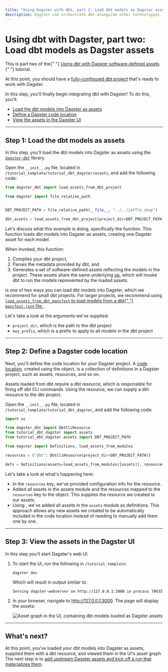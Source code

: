 ```yaml
---
title: "Using Dagster with dbt, part 2: Load dbt models as Dagster assets"
description: Dagster can orchestrate dbt alongside other technologies.
---
```


# Using dbt with Dagster, part two: Load dbt models as Dagster assets

<Note>
  This is part two of the{" "}
  <a href="/integrations/dbt/using-dbt-with-dagster">
    Using dbt with Dagster software-defined assets
  </a>{" "}
  tutorial.
</Note>

At this point, you should have a [fully-configured dbt project](/integrations/dbt/using-dbt-with-dagster/set-up-dbt-project) that's ready to work with Dagster.

In this step, you'll finally begin integrating dbt with Dagster! To do this, you'll:

- [Load the dbt models into Dagster as assets](#step-1-load-the-dbt-models-as-assets)
- [Define a Dagster code location](#step-2-define-a-dagster-code-location)
- [View the assets in the Dagster UI](#step-3-view-the-assets-in-the-dagster-ui)

---

## Step 1: Load the dbt models as assets

In this step, you'll load the dbt models into Dagster as assets using the [`dagster-dbt`](/\_apidocs/libraries/dagster-dbt) library.

Open the `__init__.py` file, located in `/tutorial_template/tutorial_dbt_dagster/assets`, and add the following code:

```python
from dagster_dbt import load_assets_from_dbt_project

from dagster import file_relative_path


DBT_PROJECT_PATH = file_relative_path(__file__, "../../jaffle_shop")

dbt_assets = load_assets_from_dbt_project(project_dir=DBT_PROJECT_PATH, key_prefix=["jaffle_shop"])
```

Let's discuss what this example is doing, specifically the <PyObject module="dagster_dbt" object="load_assets_from_dbt_project" /> function. This function loads dbt models into Dagster as assets, creating one Dagster asset for each model.

When invoked, this function:

1. Compiles your dbt project,
2. Parses the metadata provided by dbt, and
3. Generates a set of software-defined assets reflecting the models in the project. These assets share the same underlying [op](/concepts/ops-jobs-graphs/ops), which will invoke dbt to run the models represented by the loaded assets.

<Note>
  <PyObject module="dagster_dbt" object="load_assets_from_dbt_project" /> is one
  of two ways you can load dbt models into Dagster, which we recommend for small
  dbt projects. For larger projects, we recommend using
  <a href="/integrations/dbt/reference#loading-models-using-load_assets_from_dbt_manifest">
    <code>load_assets_from_dbt_manifest</code> to load models from a dbt{" "}
    <code>manifest.json</code> file
  </a>.
</Note>

Let's take a look at the arguments we've supplied:

- `project_dir`, which is the path to the dbt project
- `key_prefix`, which is a prefix to apply to all models in the dbt project

---

## Step 2: Define a Dagster code location

Next, you'll define the code location for your Dagster project. A [code location](/concepts/code-locations), created using the <PyObject object="Definitions" /> object, is a collection of definitions in a Dagster project, such as assets, resources, and so on.

Assets loaded from dbt require a dbt resource, which is responsible for firing off dbt CLI commands. Using the <PyObject module="dagster_dbt" object="DbtCliResource" /> resource, we can supply a dbt resource to the dbt project.

Open the `__init__.py` file, located in `/tutorial_template/tutorial_dbt_dagster`, and add the following code:

```python
import os

from dagster_dbt import DbtCliResource
from tutorial_dbt_dagster import assets
from tutorial_dbt_dagster.assets import DBT_PROJECT_PATH

from dagster import Definitions, load_assets_from_modules

resources = {"dbt": DbtCliResource(project_dir=DBT_PROJECT_PATH)}

defs = Definitions(assets=load_assets_from_modules([assets]), resources=resources)
```

Let's take a look at what's happening here:

- In the `resources` key, we've provided configuration info for the <PyObject module="dagster_dbt" object="DbtCliResource" /> resource.
- Added all assets in the assets module and the resources mapped to the `resources` key to the <PyObject object="Definitions" /> object. This supplies the resource we created to our assets.
- Using <PyObject object="load_assets_from_modules" />, we've added all assets in the `assets` module as definitions. This approach allows any new assets we created to be automatically included in the code location instead of needing to manually add them one by one.

---

## Step 3: View the assets in the Dagster UI

In this step you'll start Dagster's web UI.

1. To start the UI, run the following in `/tutorial_template`:

   ```shell
   dagster dev
   ```

   Which will result in output similar to:

   ```shell
   Serving dagster-webserver on http://127.0.0.1:3000 in process 70635
   ```

2. In your browser, navigate to <http://127.0.0.1:3000>. The page will display the assets:

   <Image
   alt="Asset graph in the UI, containing dbt models loaded as Dagster assets"
   src="/images/integrations/dbt/using-dbt-with-dagster/load-dbt-models-dbt-asset-graph.png"
   width={1090}
   height={894}
   />

---

## What's next?

At this point, you've loaded your dbt models into Dagster as assets, supplied them with a dbt resource, and viewed them in the UI's asset graph. The next step is to [add upstream Dagster assets and kick off a run that materializes them](/integrations/dbt/using-dbt-with-dagster/upstream-assets).
